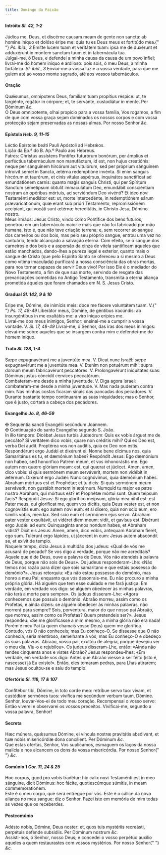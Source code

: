 ```yaml
---
title: Domingo da Paixão
---
```


<h4 class="text-center">
  Intróito <em>Sl. 42, 1-2</em>
</h4>
<div class="container-fluid">
  <div class="row">
    <div class="col-6 dropcaps text-justify">
      Júdica me, Deus, et discérne causam meam de gente non sancta: ab homine
      iníquo et dolóso éripe me: quia tu es Deus meus et fortitúdo mea.{" "}
      <em>Ps. ibid., 3</em> Emítte lucem tuam et veritátem tuam: ipsa me de
      duxérunt et adduxérunt in montem sanctum tuum et in tabernácula tua.
    </div>
    <div class="col-6 dropcaps text-justify">
      Julgai-me, ó Deus, e defendei a minha causa da causa de um povo infiel;
      livrai-me do homem iníquo e ardiloso: pois sois, ó meu Deus, a minha
      fortaleza. <em>Sl. ibid., 3</em> Enviai-me a vossa luz e a vossa verdade,
      para que me guiem até ao vosso monte sagrado, até aos vossos tabernáculos.
    </div>
  </div>
</div>

<h4 class="text-center">Oração</h4>
<div class="container-fluid">
  <div class="row">
    <div class="col-6 dropcaps text-justify">
      Quǽsumus, omnípotens Deus, familiam tuam propítius réspice: ut, te
      largiénte, regátur in córpore; et, te servánte, custodiátur in mente. Per
      Dóminum <em>&c.</em>
    </div>
    <div class="col-6 dropcaps text-justify">
      Ó Deus omnipotente, olhai propício para a vossa família, Vos rogamos, a
      fim de que com vossa graça sejam dominados os nossos corpos e com vossa
      protecção sejam preservadas as nossas almas. Por nosso Senhor <em>&c.</em>
    </div>
  </div>
</div>

<h4 class="text-center">
  Epístola <em>Heb. 9, 11-15</em>
</h4>
<div class="container-fluid">
  <div class="row">
    <div class="col-6 text-justify">
      Léctio Epístolæ beáti Pauli Apóstoli ad Hebrǽos.
    </div>
    <div class="col-6 text-justify">
      Lição da Ep.ª do B. Ap.º Paulo aos Hebreus.
    </div>
    <div class="col-6 dropcaps text-justify">
      Fatres: Christus assístens Pontifex futurórum bonórum, per ámplius et
      perféctius tabernáculum non manufáctum, id est, non hujus creatiónis:
      neque per sánguinem hircórum aut vitulórum, sed per próprium sánguinem
      introívit semel in Sancta, ætérna redemptióne invénta. Si enim sanguis
      hircórum et taurórum, et cinis vítulæ aspérsus, inquinátos sanctíficat ad
      emundatiónem carnis: quanto magis sanguis Christi, qui per Spíritum
      Sanctum semetípsum óbtulit immaculátum Deo, emundábit consciéntiam nostram
      ab opéribus mórtuis, ad serviéndum Deo vivénti? Et ideo novi Testaménti
      mediátor est: ut, morte intercedénte, in redemptiónem eárum
      prævaricatiónum, quæ erant sub prióri Testaménto, repromissiónem
      accípiant, qui vocáti sunt ætérnæ hereditátis, in Christo Jesu, Dómino
      nostro.
    </div>
    <div class="col-6 dropcaps text-justify">
      Meus irmãos: Jesus Cristo, vindo como Pontífice dos bens futuros, penetrou
      em um tabernáculo maior e mais que não foi fabricado por mão humana, isto
      é, que não teve criação terrena; e, sem recorrer ao sangue dos carneiros
      ou dos bois, mas pelo seu próprio sangue, entrou uma vez no santuário,
      tendo alcançado a salvação eterna. Com efeito, se o sangue dos carneiros e
      dos bois e a aspersão da cinza de vitela santificam aqueles que estão
      manchados, dando-lhes a pureza legal e exterior, quanto mais o sangue de
      Cristo (que pelo Espírito Santo se ofereceu a si mesmo a Deus como vítima
      imaculada) purificará a nossa consciência das obras mortas, para nos
      tornar capazes de servir Deus vivo! Por isso Ele é o mediador do Novo
      Testamento, a fim de que sua morte, servindo de resgate das prevaricações
      cometidas no Antigo Testamento, transmita a eterna aliança prometida
      àqueles que foram chamados em N. S. Jesus Cristo.
    </div>
  </div>
</div>

<h4 class="text-center">
  Gradual <em>Sl. 142, 9 & 10</em>
</h4>
<div class="container-fluid">
  <div class="row">
    <div class="col-6 dropcaps text-justify">
      Eripe me, Dómine, de inimícis meis: doce me fácere voluntátem tuam. V.{" "}
      <em>Ps. 17, 48-49</em> Liberátor meus, Dómine, de géntibus iracúndis: ab
      insurgéntibus in me exaltábis me: a viro iníquo erípies me.
    </div>
    <div class="col-6 dropcaps text-justify">
      Livrai-me dos meus inimigos, Senhor: ensinai-me a cumprir a vossa vontade.
      V. <em>Sl. 17, 48-49</em> Livrai-me, ó Senhor, das iras dos meus inimigos:
      elevai-me sobre aqueles que se insurgem contra mim e defendei-me do homem
      iníquo.
    </div>
  </div>
</div>

<h4 class="text-center">
  Trato <em>Sl. 128, 1-4</em>
</h4>
<div class="container-fluid">
  <div class="row">
    <div class="col-6 dropcaps text-justify">
      Sæpe expugnavérunt me a juventúte mea. V. Dicat nunc Israël: sæpe
      expugnavérunt me a juventúte mea. V. Etenim non potuérunt mihi: supra
      dorsum meum fabricavérunt peccatóres. V. Prolongavérunt iniquitátes suas:
      Dóminus justus cóncidit cervíces peccatórum.
    </div>
    <div class="col-6 dropcaps text-justify">
      Combateram-me desde a minha juventude. V. Diga agora Israel: combateram-me
      desde a minha juventude. V. Mas nada puderam contra mim. Nas minhas costas
      ficaram sinais das pancadas dos pecadores. V. Durante bastante tempo
      continuaram as suas iniquidades; mas o Senhor, que é justo, cortará a
      cabeça dos pecadores.
    </div>
  </div>
</div>

<h4 class="text-center">
  Evangelho <em>Jo. 8, 46-59</em>
</h4>
<div class="container-fluid">
  <div class="row">
    <div class="col-6 text-justify">
      <span class="text-danger">&#10016;</span> Sequéntia sancti Evangélii
      secúndum Joánnem.
    </div>
    <div class="col-6 text-justify">
      <span class="text-danger">&#10016;</span> Continuação do santo Evangelho
      segundo S. João.
    </div>
    <div class="col-6 dropcaps text-justify">
      In illo témpore: Dicébat Jesus turbis Judæórum: Quis ex vobis árguet me de
      peccáto? Si veritátem dico vobis, quare non créditis mihi? Qui ex Deo est,
      verba Dei audit. Proptérea vos non audítis, quia ex Deo non estis.
      Respondérunt ergo Judǽi et dixérunt ei: Nonne bene dícimus nos, quia
      Samaritánus es tu, et dæmónium habes? Respóndit Jesus: Ego dæmónium non
      hábeo, sed honorífico Patrem meum, et vos inhonorástis me. Ego autem non
      quæro glóriam meam: est, qui quærat et júdicet. Amen, amen, dico vobis: si
      quis sermónem meum serváverit, mortem non vidébit in ætérnum. Dixérunt
      ergo Judǽi: Nunc cognóvimus, quia dæmónium habes. Abraham mórtuus est et
      Prophétæ; et tu dicis: Si quis sermónem meum serváverit, non gustábit
      mortem in ætérnum. Numquid tu major es patre nostro Abraham, qui mórtuus
      est? et Prophétæ mórtui sunt. Quem teípsum facis? Respóndit Jesus: Si ego
      glorífico meípsum, glória mea nihil est: est Pater meus, qui gloríficat
      me, quem vos dícitis, quia Deus vester est, et non cognovístis eum: ego
      autem novi eum: et si díxero, quia non scio eum, ero símilis vobis,
      mendax. Sed scio eum et sermónem ejus servo. Abraham pater vester
      exsultávit, ut vidéret diem meum: vidit, et gavísus est. Dixérunt ergo
      Judǽi ad eum: Quinquagínta annos nondum habes, et Abraham vidísti? Dixit
      eis Jesus: Amen, amen, dico vobis, antequam Abraham fíeret, ego sum.
      Tulérunt ergo lápides, ut jácerent in eum: Jesus autem abscóndit se, et
      exívit de templo.
    </div>
    <div class="col-6 dropcaps text-justify">
      Naquele tempo, dizia Jesus à multidão dos judeus: «Qual de vós me acusará
      de pecado? Se vos digo a verdade, porque não me acreditais? Aquele que é
      de Deus, ouve a palavra de Deus. Vós não atendeis à palavra de Deus,
      porque não sois de Deus». Os judeus responderam-Lhe: «Não temos nós razão
      para dizer que sois samaritano e que estais possesso do demónio?». Jesus
      retorquiu: «Eu não estou possesso do demónio, mas honro a meu Pai;
      enquanto que vós desonrais-me. Eu não procuro a minha própria glória. Há
      alguém que tem esse cuidado e me fará justiça. Em verdade, em verdade vos
      digo: se alguém obedecer às minhas palavras, não terá a morte para
      sempre». Os judeus disseram-Lhe: «Agora conhecemos que possuís o demónio.
      Abraão morreu, assim como os Profetas, e ainda dizeis: se alguém obedecer
      às minhas palavras, não morrerá para sempre? Sois, porventura, maior do
      que nosso pai Abraão, que morreu, assim como os Profetas? Quem pretendeis
      ser?». Jesus respondeu: «Se me glorificasse a mim mesmo, a minha glória
      não era nada! Porém é meu Pai (a quem chamais vosso Deus) quem me
      glorifica. Contudo, vós O não conheceis; mas Eu conheço-O. Se dissesse que
      O não conhecia, seria mentiroso, semelhante a vós; mas Eu conheço-O e
      obedeço às suas palavras. Abraão, vosso pai, exultou de alegria, porque
      desejou ver o meu dia. Viu-o e rejubilou». Os judeus disseram-Lhe, então:
      «Ainda não tendes cinquenta anos e vistes Abraão? Jesus respondeu-lhes:
      «Em verdade, em verdade vos digo: Antes que Abraão viesse a ser feito
      (isto é, nascesse) já Eu existo!». Então, eles tomaram pedras, para Lhas
      atirarem; mas Jesus ocultou-se e saiu do templo.
    </div>
  </div>
</div>

<h4 class="text-center">
  Ofertório <em>Sl. 118, 17 & 107</em>
</h4>
<div class="container-fluid">
  <div class="row">
    <div class="col-6 dropcaps text-justify">
      Confitébor tibi, Dómine, in toto corde meo: retríbue servo tuo: vivam, et
      custódiam sermónes tuos: vivífica me secúndum verbum tuum, Dómine.
    </div>
    <div class="col-6 dropcaps text-justify">
      Senhor, louvar-Vos-ei de todo meu coração. Recompensai o vosso servo:
      Então viverei e observarei os vossos preceitos. Vivificai-me, segundo a
      vossa palavra, Senhor!
    </div>
  </div>
</div>

<h4 class="text-center">Secreta</h4>
<div class="container-fluid">
  <div class="row">
    <div class="col-6 dropcaps text-justify">
      Hæc múnera, quǽsumus Dómine, ei víncula nostræ pravitátis absólvant, et
      tuæ nobis misericórdiæ dona concílient. Per Dóminum <em>&c.</em>
    </div>
    <div class="col-6 dropcaps text-justify">
      Que estas ofertas, Senhor, Vos suplicamos, esmaguem os laços da nossa
      malícia e nos alcancem os dons da vossa misericórdia. Por nosso Senhor{" "}
      <em>&c.</em>
    </div>
  </div>
</div>

<h4 class="text-center">
  Comúnio <em>1 Cor. 11, 24 & 25</em>
</h4>
<div class="container-fluid">
  <div class="row">
    <div class="col-6 dropcaps text-justify">
      Hoc corpus, quod pro vobis tradétur: hic calix novi Testaménti est in meo
      sánguine, dicit Dóminus: hoc fácite, quotiescúmque súmitis, in meam
      commemoratiónem.
    </div>
    <div class="col-6 dropcaps text-justify">
      Este é o meu corpo, que será entregue por vós. Este é o cálice da nova
      aliança no meu sangue: diz o Senhor. Fazei isto em memória de mim todas as
      vezes que os receberdes.
    </div>
  </div>
</div>

<h4 class="text-center">Postcomúnio</h4>
<div class="container-fluid">
  <div class="row">
    <div class="col-6 dropcaps text-justify">
      Adésto nobis, Dómine, Deus noster: et, quos tuis mystériis recreásti,
      perpétuis defénde subsidiis. Per Dóminum nostrum <em>&c.</em>
    </div>
    <div class="col-6 dropcaps text-justify">
      Assisti-nos, ó Senhor, nosso Deus; e concedei o vosso perpétuo auxílio
      aqueles a quem restaurastes com vossos mystérios. Por nosso Senhor{" "}
      <em>&c.</em>
    </div>
  </div>
</div>

